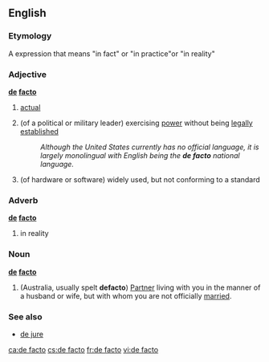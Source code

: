 {{wikipedia}}
==English==

===Etymology===
A {{L.}} expression that means "in fact" or "in practice"or "in reality"

===Adjective===
'''[[de]] [[facto]]'''

# [[actual]]
# {{cattag|politics|military}} (of a political or military leader) exercising [[power]] without being [[legally]] [[establish]]ed
#: ''Although the United States currently has no official language, it is largely monolingual with English being the '''de facto''' national language.''
# {{cattag|computing}} (of hardware or software) widely used, but not conforming to a standard

===Adverb===
'''[[de]] [[facto]]'''

# in reality

===Noun===
'''[[de]] [[facto]]'''

# {{rfv-sense}} (Australia, usually spelt '''defacto''') [[Partner]] living with you in the manner of a husband or wife, but with whom you are not officially [[married]].

===See also===
* [[de jure]]

[[ca:de facto]]
[[cs:de facto]]
[[fr:de facto]]
[[vi:de facto]]